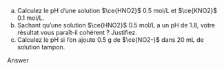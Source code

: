 ::: {.Exercise data-latex=""}

a. Calculez le pH d'une solution $\ce{HNO2}$ 0.5 mol/L et $\ce{KNO2}$ 0.1 mol/L.
\vspace{\stretch{1}}
b. Sachant qu'une solution $\ce{HNO2}$ 0.5 mol/L a un pH de 1.8, votre résultat vous paraît-il cohérent ? Justifiez.
\vspace{\stretch{1}}
c. Calculez le pH si l'on ajoute 0.5 g de $\ce{NO2-}$ dans 20 mL de solution tampon.
\vspace{\stretch{1}}

:::

::: {.Answer data-latex=""}

Answer

:::
